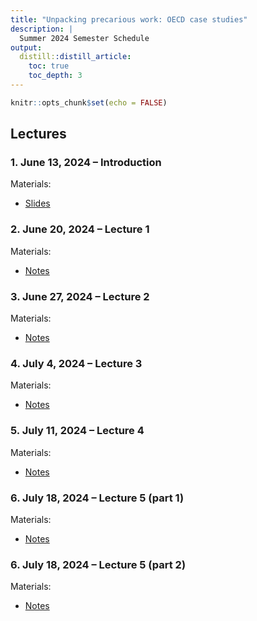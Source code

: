 ```yaml
---
title: "Unpacking precarious work: OECD case studies"
description: | 
  Summer 2024 Semester Schedule
output:
  distill::distill_article:
    toc: true
    toc_depth: 3
---
```


```r
knitr::opts_chunk$set(echo = FALSE)
```

## Lectures

### 1. June 13, 2024 -- Introduction

<p class="nospace">Materials:</p>

- [Slides](slides/Dual-Market-OECD/Labor-Market-Dualism-OECD.html) 


### 2. June 20, 2024 -- Lecture 1

<p class="nospace">Materials:</p>

- [Notes](posts/lecture-1/) 


### 3. June 27, 2024 -- Lecture 2

<p class="nospace">Materials:</p>

- [Notes](posts/lecture-2/) 


### 4. July 4, 2024 -- Lecture 3

<p class="nospace">Materials:</p>

- [Notes](posts/lecture-3/) 


### 5. July 11, 2024 -- Lecture 4

<p class="nospace">Materials:</p>

- [Notes](posts/lecture-4/) 


### 6. July 18, 2024 -- Lecture 5 (part 1)

<p class="nospace">Materials:</p>

- [Notes](posts/lecture-5/) 


### 6. July 18, 2024 -- Lecture 5 (part 2)

<p class="nospace">Materials:</p>

- [Notes](posts/lecture-5-2/) 
